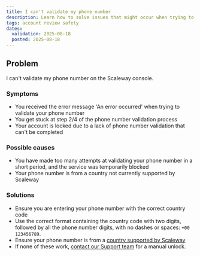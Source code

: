 ```yaml
---
title: I can't validate my phone number
description: Learn how to solve issues that might occur when trying to verify your phone number on the Scaleway console.
tags: account review safety
dates:
  validation: 2025-08-18
  posted: 2025-08-18
---
```


## Problem
I can't validate my phone number on the Scaleway console.

### Symptoms
- You received the error message 'An error occurred' when trying to validate your phone number
- You get stuck at step 2/4 of the phone number validation process
- Your account is locked due to a lack of phone number validation that can't be completed

### Possible causes
- You have made too many attempts at validating your phone number in a short period, and the service was temporarily blocked
- Your phone number is from a country not currently supported by Scaleway

### Solutions
- Ensure you are entering your phone number with the correct country code
- Use the correct format containing the country code with two digits, followed by all the phone number digits, with no dashes or spaces: `+00 123456789`.
- Ensure your phone number is from a [country supported by Scaleway](/billing/troubleshooting/cannot-find-my-country)
- If none of these work, [contact our Support team](https://console.scaleway.com/support/tickets/create) for a manual unlock.